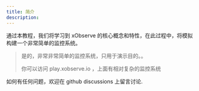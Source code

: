 ```yaml
---
title: 简介
description: 
---
```



通过本教程，我们将学习到 xObserve 的核心概念和特性，在此过程中，将模拟构建一个非常简单的监控系统。

> 是的，非常非常简单的监控系统，只用于演示目的。。
>
> 你可以访问 <NextLink href={config.play_addr}>play.xobserve.io</NextLink> ，上面有相对复杂的监控系统

如何有任何问题，欢迎在 <NextLink href={config.community_addr}>github discussions</NextLink> 上留言讨论.